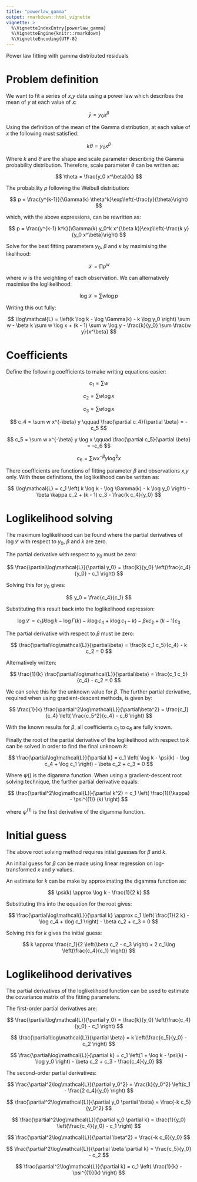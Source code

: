 ```yaml
---
title: "powerlaw_gamma"
output: rmarkdown::html_vignette
vignette: >
  %\VignetteIndexEntry{powerlaw_gamma}
  %\VignetteEngine{knitr::rmarkdown}
  %\VignetteEncoding{UTF-8}
---
```


Power law fitting with gamma distributed residuals


# Problem definition

We want to fit a series of $x$,$y$ data using a power law which describes the mean of $y$ at each value of $x$:

$$
\bar{y} = y_0 x^\beta
$$

Using the definition of the mean of the Gamma distribution, at each value of $x$ the following must satisfied:

$$
k \theta = y_0 x^\beta
$$

Where $k$ and $\theta$ are the shape and scale parameter describing the Gamma probability distribution. Therefore, scale parameter $\theta$ can be written as:

$$ 
\theta = \frac{y_0 x^\beta}{k}
$$

The probability $p$ following the Weibull distribution:

$$ 
p = \frac{y^{k-1}}{\Gamma(k) \theta^k}\exp\left(-\frac{y}{\theta}\right)
$$

which, with the above expressions, can be rewritten as:

$$
p = \frac{y^{k-1} k^k}{\Gamma(k) y_0^k x^{\beta k}}\exp\left(-\frac{k y}{y_0 x^\beta}\right)
$$

Solve for the best fitting parameters $y_0$, $\beta$ and $\kappa$ by maximising the likelihood:

$$
\mathcal{L} = \prod p^w
$$

where $w$ is the weighting of each observation. We can alternatively maximise the loglikelihood:

$$
\log\mathcal{L} = \sum w \log p
$$

Writing this out fully:

$$
\log\mathcal{L} = 
\left(k \log k - \log \Gamma(k) - k \log y_0 \right) \sum w - 
\beta k \sum w \log x + 
(k - 1) \sum w \log y - 
\frac{k}{y_0} \sum \frac{w y}{x^\beta}
$$

# Coefficients

Define the following coefficients to make writing equations easier:

$$
c_1 = \sum w
$$

$$
c_2 = \sum w \log x
$$

$$
c_3 = \sum w \log x
$$

$$ 
c_4 = \sum w x^{-\beta} y
\qquad
\frac{\partial c_4}{\partial \beta} = -c_5
$$

$$ 
c_5 = \sum w x^{-\beta} y \log x
\qquad
\frac{\partial c_5}{\partial \beta} = -c_6
$$

$$ 
c_6 = \sum w x^{-\beta} y \log^2 x
$$

There coefficients are functions of fitting parameter $\beta$ and observations $x$,$y$ only. With these definitions, the loglikelihood can be written as:

$$
\log\mathcal{L} = 
c_1 \left( k \log k - \log \Gamma(k) - k \log y_0 \right) 
- \beta \kappa c_2
+ (k - 1) c_3
- \frac{k c_4}{y_0}
$$

# Loglikelihood solving

The maximum loglikelihood can be found where the partial derivatives of $\log\mathcal{L}$ with respect to $y_0$, $\beta$ and $k$ are zero.

The partial derivative with respect to $y_0$ must be zero:

$$
\frac{\partial\log\mathcal{L}}{\partial y_0} = 
\frac{k}{y_0} \left(\frac{c_4}{y_0} - c_1 \right)
$$

Solving this for $y_0$ gives:

$$
y_0 = \frac{c_4}{c_1}
$$

Substituting this result back into the loglikelihood expression:

$$
\log\mathcal{L} = 
c_1 \left( k \log k - \log \Gamma(k) - k \log c_4 + k \log c_1 - k \right) 
- \beta \kappa c_2
+ (k - 1) c_3
$$

The partial derivative with respect to $\beta$ must be zero:

$$
\frac{\partial\log\mathcal{L}}{\partial\beta} =
\frac{k c_1 c_5}{c_4} - k c_2 =
0
$$

Alternatively written:

$$
\frac{1}{k} \frac{\partial\log\mathcal{L}}{\partial\beta} =
\frac{c_1 c_5}{c_4} - c_2 =
0
$$

We can solve this for the unknown value for $\beta$. The further partial derivative, required when using gradient-descent methods, is given by:

$$
\frac{1}{k} \frac{\partial^2\log\mathcal{L}}{\partial\beta^2} =
\frac{c_1}{c_4} \left( \frac{c_5^2}{c_4} - c_6 \right)
$$

With the known results for $\beta$, all coefficients $c_1$ to $c_6$ are fully known.

Finally the root of the partial derivative of the loglikelihood with respect to $k$ can be solved in order to find the final unknown $k$:

$$
\frac{\partial\log\mathcal{L}}{\partial k} =
c_1 \left( \log k - \psi(k) - \log c_4 + \log c_1 \right) - \beta c_2 + c_3
= 0
$$

Where $\psi()$ is the digamma function. When using a gradient-descent root solving technique, the further partial derivative equals:

$$ 
\frac{\partial^2\log\mathcal{L}}{\partial k^2} =
c_1 \left( \frac{1}{\kappa} - \psi^{(1)} (k) \right)
$$

where $\psi^{(1)}$ is the first derivative of the digamma function.

# Initial guess

The above root solving method requires intial guesses for $\beta$ and $k$.

An initial guess for $\beta$ can be made using linear regression on log-transformed $x$ and $y$ values.

An estimate for $k$ can be make by approximating the digamma function as:

$$
\psi(k) \approx \log k - \frac{1}{2 k}
$$

Substituting this into the equation for the root gives:

$$
\frac{\partial\log\mathcal{L}}{\partial k} \approx
c_1 \left( \frac{1}{2 k} - \log c_4 + \log c_1 \right) - \beta c_2 + c_3 
= 0
$$

Solving this for $k$ gives the initial guess:

$$ 
k \approx \frac{c_1}{2 \left(\beta c_2 - c_3 \right) + 2 c_1\log \left(\frac{c_4}{c_1} \right)}
$$

# Loglikelihood derivatives

The partial derivatives of the loglikelihood function can be used to estimate the covariance matrix of the fitting parameters.

The first-order partial derivatives are:

$$
\frac{\partial\log\mathcal{L}}{\partial y_0} = 
\frac{k}{y_0} \left(\frac{c_4}{y_0} - c_1 \right)
$$

$$
\frac{\partial\log\mathcal{L}}{\partial \beta} = 
k \left(\frac{c_5}{y_0} - c_2 \right)
$$

$$
\frac{\partial\log\mathcal{L}}{\partial k} = 
c_1 \left(1 + \log k - \psi(k) - \log y_0 \right) - \beta c_2 + c_3 - \frac{c_4}{y_0}
$$

The second-order partial derivatives:

$$
\frac{\partial^2\log\mathcal{L}}{\partial y_0^2} =
\frac{k}{y_0^2} \left(c_1 - \frac{2 c_4}{y_0} \right)
$$

$$
\frac{\partial^2\log\mathcal{L}}{\partial y_0 \partial \beta} = 
\frac{-k c_5}{y_0^2}
$$

$$
\frac{\partial^2\log\mathcal{L}}{\partial y_0 \partial k} = 
\frac{1}{y_0} \left(\frac{c_4}{y_0} - c_1 \right)
$$

$$
\frac{\partial^2\log\mathcal{L}}{\partial \beta^2} = 
\frac{-k c_6}{y_0}
$$

$$
\frac{\partial^2\log\mathcal{L}}{\partial \beta \partial k} = 
\frac{c_5}{y_0} - c_2
$$

$$
\frac{\partial^2\log\mathcal{L}}{\partial k} = 
c_1 \left( \frac{1}{k} - \psi^{(1)}(k) \right)
$$
